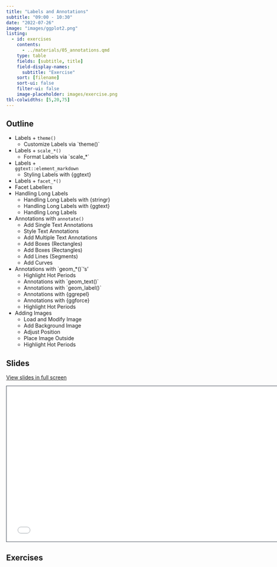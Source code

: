 ```yaml
---
title: "Labels and Annotations"
subtitle: "09:00 - 10:30"
date: "2022-07-26"
image: "images/ggplot2.png"
listing:
  - id: exercises
    contents:
      - ../materials/05_annotations.qmd
    type: table
    fields: [subtitle, title]
    field-display-names:
      subtitle: "Exercise"
    sort: [filename]
    sort-ui: false
    filter-ui: false
    image-placeholder: images/exercise.png
tbl-colwidths: [5,20,75]
---
```


## Outline

-   Labels + `theme()`
    -   Customize Labels via \`theme()\`
-   Labels + `scale_*()`
    -   Format Labels via \`scale\_\*\`
-   Labels +<br>`ggtext::element_markdown`
    -   Styling Labels with {ggtext}
-   Labels + `facet_*()`
-   Facet Labellers
-   Handling Long Labels
    -   Handling Long Labels with {stringr}
    -   Handling Long Labels with {ggtext}
    -   Handling Long Labels
-   Annotations with `annotate()`
    -   Add Single Text Annotations
    -   Style Text Annotations
    -   Add Multiple Text Annotations
    -   Add Boxes (Rectangles)
    -   Add Boxes (Rectangles)
    -   Add Lines (Segments)
    -   Add Curves
-   Annotations with \`geom\_\*()\`'s'
    -   Highlight Hot Periods
    -   Annotations with \`geom_text()\`
    -   Annotations with \`geom_label()\`
    -   Annotations with {ggrepel}
    -   Annotations with {ggforce}
    -   Highlight Hot Periods
-   Adding Images
    -   Load and Modify Image
    -   Add Background Image
    -   Adjust Position
    -   Place Image Outside
    -   Highlight Hot Periods

## Slides

[View slides in full screen](../materials/01_introduction.html)

```{=html}
<iframe class="slide-deck" src="../materials/05_annotations.html" height="420" width="747" style="border: 1px solid #2e3846;"></iframe>
```
## Exercises

::: {#exercises}
:::
